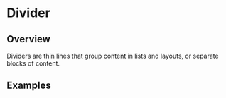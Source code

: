 
<Meta of={DividerStories} />

# Divider

<ResourceLinks
  sourceCode="https://github.com/cultureamp/kaizen-design-system/tree/main/packages/components/src/Divider"
  figma="https://www.figma.com/file/ZRfnoNUXbGZv4eVWLbF4Az/%EF%B8%8F%F0%9F%96%BC%EF%B8%8F-Component-Gallery?node-id=6%3A18248&t=P1w10jr2cpPuaayw-1"
  designGuidelines="https://cultureamp.atlassian.net/wiki/spaces/DesignSystem/pages/3082061035/Divider"
  className="!mb-8"
/>

<KaioNotification />

<Installation
  installCommand="yarn add @kaizen/components"
  importStatement='import { Divider } from "@kaizen/components"'
/>

## Overview

Dividers are thin lines that group content in lists and layouts, or separate blocks of content.

<Canvas of={DividerStories.Playground} />
<Controls of={DividerStories.Playground} />

## Examples

<DocsStory of={DividerStories.ContentGroup} />
